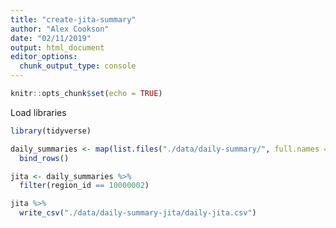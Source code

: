 ```yaml
---
title: "create-jita-summary"
author: "Alex Cookson"
date: "02/11/2019"
output: html_document
editor_options: 
  chunk_output_type: console
---
```


```r
knitr::opts_chunk$set(echo = TRUE)
```

Load libraries

```r
library(tidyverse)
```

```r
daily_summaries <- map(list.files("./data/daily-summary/", full.names = TRUE), read_csv) %>%
  bind_rows()

jita <- daily_summaries %>%
  filter(region_id == 10000002)

jita %>%
  write_csv("./data/daily-summary-jita/daily-jita.csv")
```



